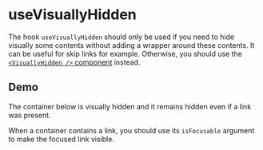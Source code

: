 
<Meta of={UseVisuallyHiddenStories} />

# useVisuallyHidden

The hook `useVisuallyHidden` should only be used if you need to hide visually some contents without adding a wrapper around these contents. It can be useful for skip links for example. Otherwise, you should use the [`<VisuallyHidden />` component](/docs/components-atoms-typography-visually-hidden--docs) instead.

## Demo

The container below is visually hidden and it remains hidden even if a link was present.

<Canvas of={UseVisuallyHiddenStories.VisuallyHidden} />

When a container contains a link, you should use its `isFocusable` argument to make the focused link visible.

<Canvas of={UseVisuallyHiddenStories.Focusable} />
